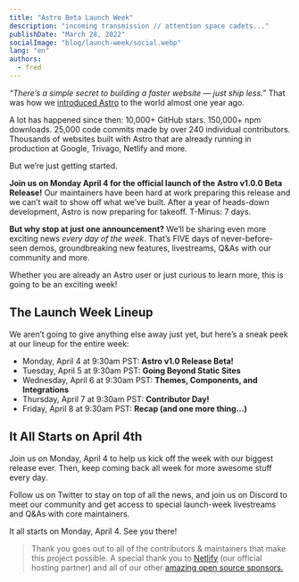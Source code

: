 ```yaml
---
title: "Astro Beta Launch Week"
description: "incoming transmission // attention space cadets..."
publishDate: "March 28, 2022"
socialImage: "blog/launch-week/social.webp"
lang: "en"
authors:
  - fred
---
```


_“There’s a simple secret to building a faster website — just ship less.”_ That was how we [introduced Astro](https://astro.build/blog/introducing-astro/) to the world almost one year ago.

A lot has happened since then: 10,000+ GitHub stars. 150,000+ npm downloads. 25,000 code commits made by over 240 individual contributors. Thousands of websites built with Astro that are already running in production at Google, Trivago, Netlify and more.

But we’re just getting started.

**Join us on Monday April 4 for the official launch of the** **Astro v1.0.0 Beta Release!**
Our maintainers have been hard at work preparing this release and we can’t wait to show off what we’ve built. After a year of heads-down development, Astro is now preparing for takeoff. T-Minus: 7 days.

**But why stop at just one announcement?** We’ll be sharing even more exciting news _every day of the week_. That’s FIVE days of never-before-seen demos, groundbreaking new features, livestreams, Q&As with our community and more.

Whether you are already an Astro user or just curious to learn more, this is going to be an exciting week!

## The Launch Week Lineup

We aren’t going to give anything else away just yet, but here’s a sneak peek at our lineup for the entire week:

- Monday, April 4 at 9:30am PST: **Astro v1.0 Release Beta!**
- Tuesday, April 5 at 9:30am PST: **Going Beyond Static Sites**
- Wednesday, April 6 at 9:30am PST: **Themes, Components, and Integrations**
- Thursday, April 7 at 9:30am PST: **Contributor Day!**
- Friday, April 8 at 9:30am PST: **Recap (and one more thing...)**

## It All Starts on April 4th

Join us on Monday, April 4 to help us kick off the week with our biggest release ever. Then, keep coming back all week for more awesome stuff every day.

Follow us on Twitter to stay on top of all the news, and join us on Discord to meet our community and get access to special launch-week livestreams and Q&As with core maintainers.

It all starts on Monday, April 4. See you there!

> Thank you goes out to all of the contributors & maintainers that make this project possible. A special thank you to [Netlify](https://www.netlify.com/) (our official hosting partner) and all of our other [amazing open source sponsors.](https://opencollective.com/astrodotbuild)
